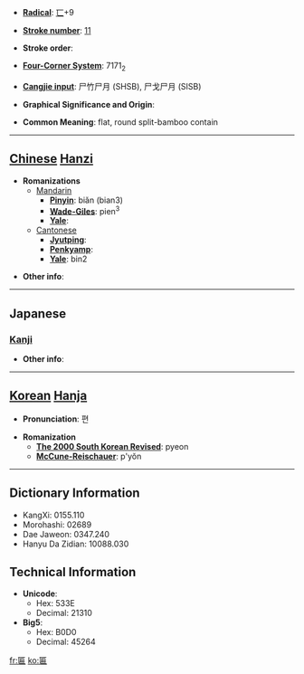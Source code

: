 * '''[[Wiktionary:Chinese radical index| Radical]]''': [[Wiktionary:Chinese radical index 匸|匸]]+9

* '''[[Wiktionary:Chinese total strokes index|Stroke number]]''': [[Wiktionary:Chinese total strokes index 11|11]]

* '''Stroke order''': 

* '''[[Wiktionary:Chinese four corner index|Four-Corner System]]''': 7171<sub>2</sub>

* '''[[Wiktionary:Chinese Cangjie index|Cangjie input]]''': 尸竹尸月 (SHSB), 尸戈尸月 (SISB)

* '''Graphical Significance and Origin''': 

* '''Common Meaning''': flat, round split-bamboo contain

----

== [[Chinese]] [[Hanzi]] ==

* '''Romanizations'''
** [[Mandarin]]
*** '''[[Pinyin]]''': biǎn (bian3)
*** '''[[Wade-Giles]]''': pien<sup>3</sup>
*** '''[[Yale]]''': 
**[[Cantonese]]
***'''[[Jyutping]]''':
***'''[[Penkyamp]]''': 
***'''[[Yale]]''': bin2

* '''Other info''': 

----

==Japanese==
===[[Kanji]]===
{{kanji|on readings=[[へん]] (hen)
|kun readings=[[うすい]] (usui), [[ひらたい]] (hiratai), [[がく]] (gaku)
}}

* '''Other info''':  

----

== [[Korean]] [[Hanja]] ==

* '''Pronunciation''': 편

* '''Romanization'''
** '''[[The 2000 South Korean Revised Romanization|The 2000 South Korean Revised]]''': pyeon
** '''[[McCune-Reischauer]]''': p'yŏn

----

== Dictionary Information ==

* KangXi: 0155.110
* Morohashi: 02689
* Dae Jaweon: 0347.240
* Hanyu Da Zidian: 10088.030

== Technical Information ==

* '''Unicode''':
** Hex: 533E
** Decimal: 21310
* '''Big5''':
** Hex: B0D0
** Decimal: 45264

[[fr:匾]]
[[ko:匾]]